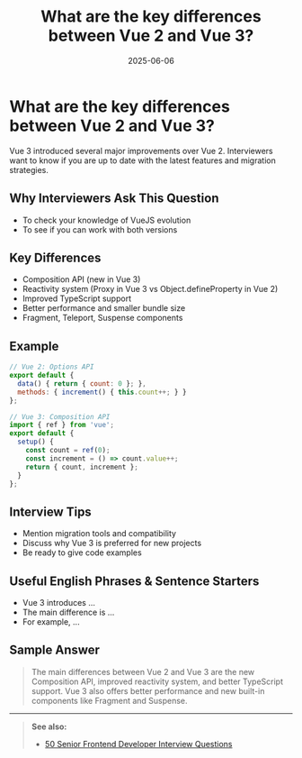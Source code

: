 ﻿---
title: 'What are the key differences between Vue 2 and Vue 3?'
date: '2025-06-06'
tags: ['interview', 'vuejs', 'vue2', 'vue3']
draft: false
summary: 'A summary of the key differences between Vue 2 and Vue 3, with examples and interview tips.'
authors: ['default']
layout: PostSimple
---

# What are the key differences between Vue 2 and Vue 3?

Vue 3 introduced several major improvements over Vue 2. Interviewers want to know if you are up to date with the latest features and migration strategies.

## Why Interviewers Ask This Question

- To check your knowledge of VueJS evolution
- To see if you can work with both versions

## Key Differences

- Composition API (new in Vue 3)
- Reactivity system (Proxy in Vue 3 vs Object.defineProperty in Vue 2)
- Improved TypeScript support
- Better performance and smaller bundle size
- Fragment, Teleport, Suspense components

## Example

```js
// Vue 2: Options API
export default {
  data() { return { count: 0 }; },
  methods: { increment() { this.count++; } }
};

// Vue 3: Composition API
import { ref } from 'vue';
export default {
  setup() {
    const count = ref(0);
    const increment = () => count.value++;
    return { count, increment };
  }
};
```

## Interview Tips

- Mention migration tools and compatibility
- Discuss why Vue 3 is preferred for new projects
- Be ready to give code examples

## Useful English Phrases & Sentence Starters

- Vue 3 introduces ...
- The main difference is ...
- For example, ...

## Sample Answer

> The main differences between Vue 2 and Vue 3 are the new Composition API, improved reactivity system, and better TypeScript support. Vue 3 also offers better performance and new built-in components like Fragment and Suspense.

---

> **See also:**
>
> - [50 Senior Frontend Developer Interview Questions](./50-frontend-senior-interview-questions)
